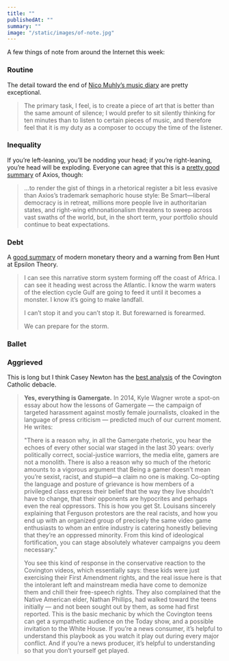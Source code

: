 ```yaml
---
title: ""
publishedAt: ""
summary: ""
image: "/static/images/of-note.jpg"
---
```


A few things of note from around the Internet this week:

### Routine

The detail toward the end of [Nico Muhly’s music
diary](https://www.lrb.co.uk/v40/n20/nico-muhly/diary) are pretty
exceptional.

> The primary task, I feel, is to create a piece of art that is better
> than the same amount of silence; I would prefer to sit silently
> thinking for ten minutes than to listen to certain pieces of music,
> and therefore feel that it is my duty as a composer to occupy the time
> of the listener.

### Inequality

If you’re left-leaning, you’ll be nodding your head; if you’re
right-leaning, you’re head will be exploding. Everyone can agree that
this is a [pretty good
summary](https://thebaffler.com/salvos/consolation-prizes-pareene) of
Axios, though:

> ...to render the gist of things in a rhetorical register a bit less
> evasive than Axios’s trademark semaphoric house style: Be
> Smart—liberal democracy is in retreat, millions more people live in
> authoritarian states, and right-wing ethnonationalism threatens to
> sweep across vast swaths of the world, but, in the short term, your
> portfolio should continue to beat expectations.

### Debt

A [good
summary](https://www.epsilontheory.com/modern-monetary-theory-or-how-i-learned-to-stop-worrying-and-love-the-national-debt/)
of modern monetary theory and a warning from Ben Hunt at Epsilon Theory.

> I can see this narrative storm system forming off the coast of Africa.
> I can see it heading west across the Atlantic. I know the warm waters
> of the election cycle Gulf are going to feed it until it becomes a
> monster. I know it’s going to make landfall.
>
> I can’t stop it and you can’t stop it. But forewarned is forearmed.
>
> We can prepare for the storm.

### Ballet

### Aggrieved

This is long but I think Casey Newton has the [best
analysis](https://www.getrevue.co/profile/caseynewton/issues/lessons-from-the-covington-catholic-debacle-155488)
of the Covington Catholic debacle.

> **Yes, everything is Gamergate.** In 2014, Kyle Wagner wrote a spot-on
> essay about how the lessons of Gamergate — the campaign of targeted
> harassment against mostly female journalists, cloaked in the language
> of press criticism — predicted much of our current moment. He writes:
>
> "There is a reason why, in all the Gamergate rhetoric, you hear the
> echoes of every other social war staged in the last 30 years: overly
> politically correct, social-justice warriors, the media elite, gamers
> are not a monolith. There is also a reason why so much of the rhetoric
> amounts to a vigorous argument that Being a gamer doesn’t mean you’re
> sexist, racist, and stupid—a claim no one is making. Co-opting the
> language and posture of grievance is how members of a privileged class
> express their belief that the way they live shouldn’t have to change,
> that their opponents are hypocrites and perhaps even the real
> oppressors. This is how you get St. Louisans sincerely explaining that
> Ferguson protestors are the real racists, and how you end up with an
> organized group of precisely the same video game enthusiasts to whom
> an entire industry is catering honestly believing that they’re an
> oppressed minority. From this kind of ideological fortification, you
> can stage absolutely whatever campaigns you deem necessary."
>
> You see this kind of response in the conservative reaction to the
> Covington videos, which essentially says: these kids were just
> exercising their First Amendment rights, and the real issue here is
> that the intolerant left and mainstream media have come to demonize
> them and chill their free-speech rights. They also complained that the
> Native American elder, Nathan Phillips, had walked toward the teens
> initially — and not been sought out by them, as some had first
> reported. This is the basic mechanic by which the Covington teens can
> get a sympathetic audience on the Today show, and a possible
> invitation to the White House. If you’re a news consumer, it’s helpful
> to understand this playbook as you watch it play out during every
> major conflict. And if you’re a news producer, it’s helpful to
> understanding so that you don’t yourself get played.

